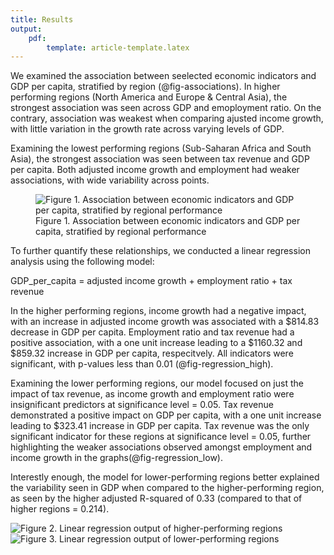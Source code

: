 ```yaml
---
title: Results
output:
    pdf: 
        template: article-template.latex
---
```


We examined the association between seelected economic indicators and GDP per capita, stratified by region (@fig-associations). In higher performing regions (North America and Europe & Central Asia), the strongest association was seen across GDP and emoployment ratio. On the contrary, association was weakest when comparing ajusted income growth, with little variation in the growth rate across varying levels of GDP. 

Examining the lowest performing regions (Sub-Saharan Africa and South Asia), the strongest association was seen between tax revenue and GDP per capita. Both adjusted income growth and employment had weaker associations, with wide variability across points. 

![Figure 1. Association between economic indicators and GDP per capita, stratified by regional performance](scripts/report/predictors_vs_gdp_with_regression_lines.png){#fig-associations}

To further quantify these relationships, we conducted a linear regression analysis using the following model: 

GDP_per_capita = adjusted income growth + employment ratio + tax revenue

In the higher performing regions, income growth had a negative impact, with an increase in adjusted income growth was associated with a $814.83 decrease in GDP per capita. Employment ratio and tax revenue had a positive association, with a one unit increase leading to a $1160.32 and $859.32 increase in GDP per capita, respecitvely. All indicators were significant, with p-values less than 0.01 (@fig-regression_high). 

Examining the lower performing regions, our model focused on just the impact of tax revenue, as income growth and employment ratio were insignificant predictors at significance level = 0.05. Tax revenue demonstrated a positive impact on GDP per capita, with a one unit increase leading to $323.41 increase in GDP per capita. Tax revenue was the only significant indicator for these regions at significance level = 0.05, further highlighting the weaker associations observed amongst employment and income growth in the graphs(@fig-regression_low). 

Interestly enough, the model for lower-performing regions better explained the variability seen in GDP when compared to the higher-performing region, as seen by the higher adjusted R-squared of 0.33 (compared to that of higher regions = 0.214). 

![Figure 2. Linear regression output of higher-performing regions](figures/high_regression.jpeg){#fig-regression_high}
![Figure 3. Linear regression output of lower-performing regions](figures/low_regression.jpeg){#fig-regression_low}
